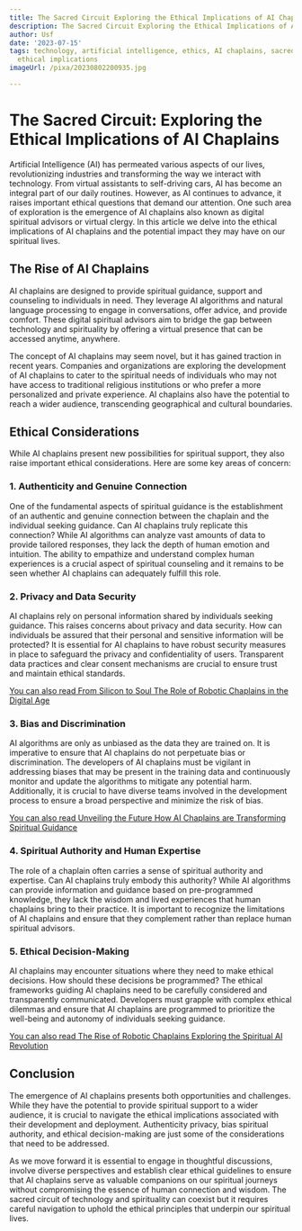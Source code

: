 ```yaml
---
title: The Sacred Circuit Exploring the Ethical Implications of AI Chaplains
description: The Sacred Circuit Exploring the Ethical Implications of AI Chaplains
author: Usf
date: '2023-07-15'
tags: technology, artificial intelligence, ethics, AI chaplains, sacred circuit, exploration,
  ethical implications
imageUrl: /pixa/20230802200935.jpg

---
```

# The Sacred Circuit: Exploring the Ethical Implications of AI Chaplains

Artificial Intelligence (AI) has permeated various aspects of our lives, revolutionizing industries and transforming the way we  interact with  technology. From virtual assistants to self-driving  cars, AI  has become an integral part of our daily routines.  However, as AI continues to advance, it raises important ethical  questions that demand our attention. One  such area  of exploration is the emergence of AI chaplains also known  as digital spiritual advisors or virtual clergy. In this article we delve into the ethical implications of AI chaplains and the  potential impact they may have  on our spiritual lives.

## The Rise of  AI Chaplains

AI chaplains are designed to provide spiritual guidance, support  and counseling to individuals in need. They leverage AI algorithms and natural language processing to engage in  conversations, offer advice, and provide comfort. These  digital  spiritual advisors aim to bridge  the gap between technology and spirituality by  offering a virtual presence that can be accessed anytime, anywhere.

The concept of AI chaplains may seem novel, but it  has gained traction in recent years.  Companies  and organizations are exploring the development of AI chaplains to cater to the spiritual needs of individuals who may not  have access to traditional religious institutions or who prefer a more personalized and private experience. AI chaplains also have the potential to reach a wider  audience, transcending geographical and cultural boundaries.

## Ethical Considerations

While AI chaplains present new  possibilities for spiritual  support, they also raise  important ethical considerations. Here are some key areas of concern:

### 1. Authenticity and  Genuine Connection

One of the fundamental aspects  of  spiritual guidance is the establishment of an authentic and genuine connection between the  chaplain and  the individual  seeking guidance. Can AI chaplains truly replicate this connection?  While AI algorithms can analyze vast amounts of data to provide tailored  responses,  they lack the  depth of human emotion and  intuition. The ability to empathize and understand complex human experiences is a crucial  aspect of spiritual counseling and it remains to be seen whether AI chaplains can  adequately fulfill  this role.

### 2.  Privacy and Data Security

AI chaplains rely on personal information shared by individuals seeking guidance. This raises concerns about privacy  and data security. How  can individuals be assured that their personal and sensitive information will be protected? It is  essential for AI chaplains  to have robust security  measures in place to safeguard the privacy and confidentiality of users. Transparent data  practices and clear consent  mechanisms are crucial to ensure  trust and maintain ethical standards.

[You can also read From Silicon to Soul The Role of Robotic Chaplains in the Digital Age](From%20Silicon%20to%20Soul%20The%20Role%20of%20Robotic%20Chaplains%20in%20the%20Digital%20Age)


###  3. Bias and Discrimination

AI algorithms are only as unbiased as the data they are trained on. It is imperative to ensure that AI  chaplains do not perpetuate bias or discrimination. The developers of AI chaplains must be  vigilant in addressing biases that  may be present in the training data and continuously monitor and update the algorithms to mitigate  any potential harm. Additionally, it is crucial to have diverse teams involved in the development process to ensure a broad perspective and minimize  the risk of  bias.

[You can also read Unveiling the Future How AI Chaplains are Transforming Spiritual Guidance](Unveiling%20the%20Future%20How%20AI%20Chaplains%20are%20Transforming%20Spiritual%20Guidance)


### 4. Spiritual Authority and Human Expertise

The role  of a chaplain often carries  a sense of spiritual authority and expertise. Can AI chaplains truly embody this authority?  While AI algorithms can provide information  and guidance based on pre-programmed knowledge, they lack the wisdom and lived experiences that human chaplains bring to their practice. It is  important to recognize the limitations of AI  chaplains and ensure that  they complement rather than replace human spiritual advisors.

### 5. Ethical  Decision-Making

AI chaplains may  encounter situations where they need  to make ethical decisions. How should these decisions be programmed? The ethical frameworks guiding AI chaplains  need to be carefully considered and transparently communicated. Developers must grapple with complex ethical dilemmas and ensure that AI chaplains are programmed to prioritize the well-being and autonomy of individuals seeking guidance.

[You can also read The  Rise of Robotic Chaplains Exploring the Spiritual AI  Revolution](The%20Rise%20of%20Robotic%20Chaplains%20Exploring%20the%20Spiritual%20AI%20Revolution)


## Conclusion

The emergence of AI chaplains  presents both opportunities and challenges. While they have the potential to provide spiritual support to a wider audience, it is  crucial to navigate the  ethical implications associated with their development and deployment. Authenticity privacy, bias spiritual authority, and ethical decision-making are just some of the  considerations  that need to be addressed.

As we move forward it  is  essential to engage in  thoughtful discussions, involve diverse perspectives and establish clear ethical guidelines to ensure that AI chaplains serve as valuable companions on our spiritual journeys without compromising the essence of human connection  and  wisdom. The sacred circuit of technology and spirituality can coexist but it requires careful navigation to uphold the ethical principles that underpin our spiritual lives.